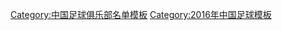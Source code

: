{{Football squad with groups
 | name      = 2016年中乙分类名单沈阳城市
 | bgcolor   = #ffffff
 | bordercolor = #000000
 | textcolor   = #000000
 | title=[[沈阳城市足球俱乐部|<span style="color:#000000">瀋陽城市建设</span>]] — [[2016年中国足球乙级联赛|<span style="color: #000000;">2016年</span>]][[中国足球乙级联赛|<span style="color: #000000;">中乙联赛第 8 名</span>]]
|group1=全年参赛球员
|list1=<div>
{{Football squad2 player|no=1|name=[[李钢 (1989年)|李钢]]}}
{{Football squad2 player|no=3|name=[[王宾 (足球运动员)|王宾]]}}
{{Football squad2 player|no=4|name=[[王维朴]]}}
{{Football squad2 player|no=6|name=[[代钦华]]}}
{{Football squad2 player|no=7|name=[[姜骁宇]]}}
{{Football squad2 player|no=8|name=[[杜宇 (足球运动员)|杜宇]]}}
{{Football squad2 player|no=9|name=[[庄毅]]}}
{{Football squad2 player|no=10|name=[[秦北辰]]}}
{{Football squad2 player|no=12|name=[[刘畅 (足球运动员)|刘畅]]}}
{{Football squad2 player|no=14|name=[[闫鹏]]}}
{{Football squad2 player|no=16|name=[[刘乐 (足球运动员)|劉樂]]}}
{{Football squad2 player|no=17|name=[[汪敏杰]]}}
{{Football squad2 player|no=18|name=[[李皓原]]}}
{{Football squad2 player|no=19|name=[[贾东升]]}}
{{Football squad2 player|no=20|name=[[马跃 (足球运动员)|马跃]]}}
{{Football squad2 player|no=21|name=[[毛伟旭]]}}
{{Football squad2 player|no=22|name=[[段云子]]}}
{{Football squad2 player|no=25|name=[[杨健 (足球运动员)|杨健]]}}
{{Football squad2 player|no=26|name=[[陈国禄]]}}
{{Football squad2 player|no=29|name=[[汤格]]}}
{{Football squad2 player|no=35|name=[[明昊鹤]]}}
</div>
|group2=夏季转入球员
|list2=<div>
{{football squad2 player|no=5|name=[[胡博文]]}}
{{football squad2 player|no=13|name=[[李世洲]]}}
{{football squad2 player|no=23|name=[[许嘉俊]]}}
{{football squad2 player|no=24|name=[[希尔扎提]]}}
{{football squad2 player|no=28|name=[[黄宏博]]}}
{{football squad2 player|no=30|name=[[吴丁卯]]}}
{{Football squad2 player|no=32|name=[[孙刚 (1993年)|孙刚]]}}
</div>
|group3=夏季转出球员
|list3=<div>
{{Football squad2 player|no=11|name=[[张小宇]]}}
{{Football squad2 player|no=27|name=[[李启超]]}}
{{Football squad2 player|no=33|name=[[梁云峰]]}}
</div>
|group4=主教练
|list4={{flagicon|POL}} {{link-en|马历克·祖步|Marek Zub|祖步}}
}}
<noinclude>
{{DEFAULTSORT:Shenyang Urban F.C. Squad 2016}}
[[Category:中国足球俱乐部名单模板]]
[[Category:2016年中国足球模板]]
</noinclude>